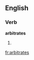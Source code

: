 ==English==

===Verb===
'''arbitrates'''

# {{third-person singular of|[[arbitrate]]}}

[[fr:arbitrates]]